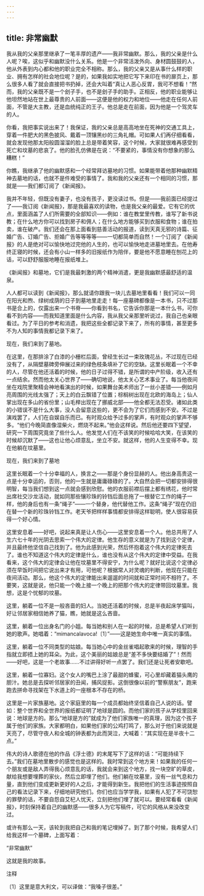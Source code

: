 ```yaml
---
---
---
```

title: 非常幽默
---



我从我的父亲那里继承了一笔丰厚的遗产——我非常幽默。那么，我的父亲是什么人呢？唉，这似乎和幽默没什么关系。他是一个非常活泼外向、身材圆鼓鼓的人，他从外表到内心都和他的职业完全不相称。那么，我的父亲又是从事什么样的职业、拥有怎样的社会地位呢？是的，如果我如实地把它写下来印在书的扉页上，那么很多人看了就会直接把书扔掉，还会大叫着“真让人恶心反胃，我可不想看！”然而，我的父亲既不是一个刽子手，也不是刽子手的助手。正相反，他的职业能够让他坦然地站在世上最尊贵的人前面——这便是他的权力和地位——他走在任何人前面，不管是大主教，还是血统纯正的王子。他总是走在前面，因为他是一个驾灵车的人。

你看，我把事实说出来了！我保证，我的父亲总是高高地坐在死神的交通工具上，穿着一件肥大的黑色披风、戴着一顶镶黑纱的三角礼帽。可如果人们再仔细看看，就会发现他那太阳般圆溜溜的脸上总是带着笑容，这个时候，大家就很难再感受到死亡和坟墓的悲哀了。他的脸孔仿佛是在说：“不要紧的，事情没有你想象的那么糟糕！”

你瞧，我继承了他的幽默感和一个经常拜访墓地的习惯。如果能带着他那种幽默精神去墓地的话，也就不是件难受的事情了。我和我的父亲还有一个相同的习惯，那就是——我们都订阅了《新闻报》。

我并不年轻，但既没有妻子，也没有孩子，更没读过书。但是——我前面已经提过了——我订阅《新闻报》，那是我最喜欢的读物，也是我父亲的最爱。它有它的优点，里面涵盖了人们所需要的全部知识——例如：谁在教堂里传教，谁写了新书说教；在什么地方你可以找到房子和佣人；在什么地方能够买到衣服和食物；谁在拍卖，谁在破产。我们还会在那上面看到慈善活动的报道，读到天真无邪的诗篇、征婚广告、订婚广告、拒婚广告等等等等——一切都简单而自然！一个订阅了《新闻报》的人是绝对可以愉快地过完他的人生的，也可以愉快地走进墓地里去。在他寿终正寝的时候，还会有小山一样多的旧报纸作为陪伴，要是他不愿意睡在刨花上的话，可以舒舒服服地睡在报纸堆上。

《新闻报》和墓地，它们是我最刺激的两个精神消遣，更是我幽默感最舒适的温泉。

人人都可以读到《新闻报》，那么就请你跟我一块儿去墓地里看看！我们可以一同在阳光和煦、绿树成荫的日子到墓地里走走！每一座墓碑都像是一本书，只不过那书是合上的，仅露出来一个书脊——你看到书名，它告诉你那是一本什么书，可你看不到内容——而我知道里面是什么内容，我从我父亲那里听说过，我自己也亲眼看过。为了平日的参考和消遗，我把这些全都记录下来了，所有的事情，甚至更多不为人知的事情我都记录下来了。

现在，我们来到了墓地。

在这里，在那排涂了白漆的小栅栏后面，曾经生长过一束玫瑰花丛，不过现在已经没有了，从隔壁墓碑旁伸展过来的绿色枝条填补了它的空缺。这里长眠着一个不幸的人，尽管在他还活着的时候，他的日子过得不错，是所谓的中产阶级，收入还有一点结余。然而他太关心世界了——确切地说，他太关心艺术事业了。每当他夜间坐在戏院里聚精会神地看演出的时候，如果舞台美术师出了一丝小差错——例如月亮周围的光线太强了；天上的白云飘错了位置；棕榈树出现在北欧的海岛上；仙人掌出现在多山的省份里；山毛榉出现在了挪威北部——他全都无法忍受。诸如此类的小错误不是什么大事，没人会留意这些的，更不会为了它们而感到不安。不过是演戏罢了，人们在自娱自乐而已。有时观众给予过多的掌声，有时观众的掌声不够多。“他们今晚简直像湿柴火，燃烧不起来。”他会这样说。然后他还要四下望望，研究一下周围究竟坐了些什么人。他发觉人们在不该笑的时候哈哈大笑，在该笑的时候却沉默了——这也让他心烦意乱，坐立不安。就这样，他的人生变得不幸。现在他躺在坟墓里。



现在，我们来到了墓地

这里长眠着一个十分幸福的人，换言之——那是个身份显赫的人。他出身高贵这一点是十分幸运的，否则，他的一生就是庸庸碌碌的了。大自然会把一切都安排得很明智，每当我们想到这一点就会感到欣慰。他的衣服前襟后摆上都有绣花，他时常出席社交沙龙活动，就如同那些镶珍珠的铃铛后面总拖了一根替它工作的绳子一样，他的身后也有一条“绳子”——一个替身，他代替他工作。这条“绳子”现在仍旧在替一个新的珍珠铃铛工作。老天爷把样样事情都安排得这样聪明，使人很容易获得一个好心情。

这里安息着——好吧，说起来真是让人伤心——这里安息着一个人。他总共用了人生六七十年的光阴去思索一个伟大的定律。他生存的意义就是为了找到这个定律，并且最终他坚信自己找到了。他为此感到光荣，然后怀抱着这个伟大的定律死去了。谁也不知道这个伟大的定律是什么，谁也没有从这个伟大的定律中受益。在我看来，这个伟大的定律会让他在坟墓里不得安宁，为什么呢？就好比说这个定律必须在早饭时间把它说出来才有用，可他呢？根据常人对灵魂的判断，他现在只能在夜间活动。那么，他这个伟大的定律能出来遛遛的时间就和正常时间不相符了。不要笑，这就是说，他只能一个晚上接一个晚上的把那个伟大的定律带回坟墓里。我想，这是个忧郁的坟墓。

这里，躺着一位不是一般吝啬的妇人。当她还活着的时候，总是半夜起床学猫叫，好让邻居家相信她养了猫，瞧，她就是这么吝啬。

这里，躺着一位出身名门的小姐。每当她和别人在一起的时候，总是希望人们听到她的歌声。她唱着：“mimancalavoca!〔1〕”——这是她生命中唯一真实的事情。

这里，躺着一位不同类型的姑娘。每当她心中的金丝雀唱起歌来的时候，理智的手指就立即捂上她的耳朵。为此，这个美丽的姑娘总是“差不多快要结婚了”！然而——好吧，这是一个老故事……不过讲得好听一点罢了。我们还是让死者安歇吧。

这里，躺着一位寡妇。这个女人的嘴巴上涂了最甜的蜂蜜，可心里却藏着猫头鹰的胆汁。她总是去探听邻居家的丑闻，捕风捉影。这倒很像以前的“警察朋友”，跑来跑去拼命寻找架在下水道上的一座根本不存在的桥。

这里是一片家族墓地。这个家庭里的每一个成员都始终坚信着自己人说的话。譬如：整个世界和全世界的报纸都证明了地球是圆的。而他们家的孩子从学校里回来说：地球是方的。那么“地球是方的”就成为了他们家族唯一的真理，因为这个孩子属于他们的家族。大家都明白，如果他们家的公鸡打鸣了，那么对于他们来说就是天亮了，尽管守夜人和全城的钟表都为此而哭泣，大喊着：“其实现在是半夜十二点。”

伟大的诗人歌德在他的作品《浮士德》的末尾写下了这样的话：“可能持续下去。”我们在墓地里散步的感觉也是这样的。我时常到这个地方来！如果我的任何一个朋友或是敌人弄得我心烦意乱的话，我就会来到这个地方，找一块空旷的草皮，献给我想要埋葬的家伙，然后立即埋了他们。他们躺在坟墓里，没有一丝气息和力量，直到他们变成更新更好的人之后，才能得到新生。我把他们的生活事迹按照自己的看法记录下来，仔细地研究他们。你们也应当学学我，如果有人犯了不可饶恕的罪孽的话，不要自怨自艾杞人忧天，立刻把他们埋了就可以。要经常看看《新闻报》，时刻保持着自己的幽默感——很多人为它写稿件，可它的风格从来没改变过。

或许有那么一天，该轮到我把自己和我的笔记埋掉了。到了那个时候，我希望人们给我这样一个墓碑，上面写着：





“非常幽默”





这就是我的故事。



注释

〔1〕这里是意大利文，可以译做：“我嗓子很差。”